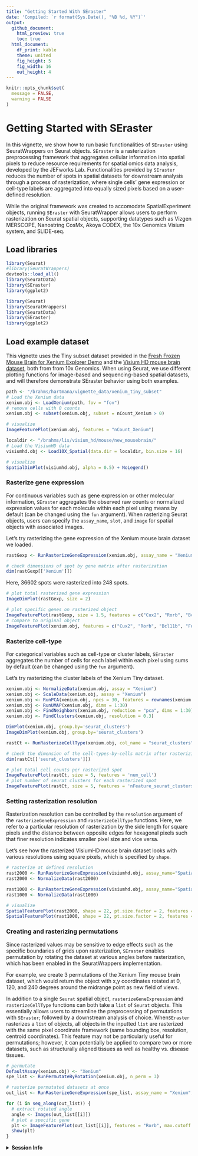 ```yaml
---
title: "Getting Started With SEraster"
date: 'Compiled: `r format(Sys.Date(), "%B %d, %Y")`'
output:
  github_document:
    html_preview: true
    toc: true
  html_document:
    df_print: kable
    theme: united
    fig_height: 5
    fig_width: 16
    out_height: 4
---
```


```r
knitr::opts_chunk$set(
  message = FALSE,
  warning = FALSE
)
```

# Getting Started with SEraster

In this vignette, we show how to run basic functionalities of `SEraster` using SeuratWrappers on Seurat objects. `SEraster` is a rasterization preprocessing framework that aggregates cellular information into spatial pixels to reduce resource requirements for spatial omics data analysis, developed by the JEFworks Lab. Functionalities provided by `SEraster` reduces the number of spots in spatial datasets for downstream analysis through a process of rasterization, where single cells' gene expression or cell-type labels are aggregated into equally sized pixels based on a user-defined resolution. 

While the original framework was created to accomodate SpatialExperiment objects, running `SEraster` with SeuratWrapper allows users to perform rasterization on Seurat spatial objects, supporting datatypes such as Vizgen MERSCOPE, Nanostring CosMx, Akoya CODEX, the 10x Genomics Visium system, and SLIDE-seq. 

## Load libraries

```r
library(Seurat)
#library(SeuratWrappers)
devtools::load_all()
library(SeuratData)
library(SEraster)
library(ggplot2)
```
```r
library(Seurat)
library(SeuratWrappers)
library(SeuratData)
library(SEraster)
library(ggplot2)
```

## Load example dataset

This vignette uses the Tiny subset dataset provided in the [Fresh Frozen Mouse Brain for Xenium Explorer Demo](https://www.10xgenomics.com/resources/datasets/fresh-frozen-mouse-brain-for-xenium-explorer-demo-1-standard) and the [Visium HD mouse brain dataset](https://support.10xgenomics.com/spatial-gene-expression/datasets), both from from 10x Genomics. When using Seurat, we use different plotting functions for image-based and sequencing-based spatial datasets, and will therefore demonstrate SEraster behavior using both examples. 

```r
path <- "/brahms/hartmana/vignette_data/xenium_tiny_subset"
# Load the Xenium data
xenium.obj <- LoadXenium(path, fov = "fov")
# remove cells with 0 counts
xenium.obj <- subset(xenium.obj, subset = nCount_Xenium > 0)
```
```r
# visualize
ImageFeaturePlot(xenium.obj, features = "nCount_Xenium")
```
```r
localdir <- "/brahms/lis/visium_hd/mouse/new_mousebrain/"
# Load the VisiumHD data
visiumhd.obj <- Load10X_Spatial(data.dir = localdir, bin.size = 16)
```
```r
# visualize
SpatialDimPlot(visiumhd.obj, alpha = 0.5) + NoLegend()
```

### Rasterize gene expression

For continuous variables such as gene expression or other molecular information, `SEraster` aggregates the observed raw counts or normalized expression values for each molecule within each pixel using means by default (can be changed using the `fun` argument). When rasterizing Seurat objects, users can specify the `assay_name`, `slot`, and `image` for spatial objects with associated images. 

Let's try rasterizing the gene expression of the Xenium mouse brain dataset we loaded. 

```r
rastGexp <- RunRasterizeGeneExpression(xenium.obj, assay_name = "Xenium", resolution = 100)

# check dimensions of spot by gene matrix after rasterization
dim(rastGexp[['Xenium']])
```

Here, 36602 spots were rasterized into 248 spots. 

```r
# plot total rasterized gene expression
ImageDimPlot(rastGexp, size = 2)
```

```r
# plot specific genes on rasterized object
ImageFeaturePlot(rastGexp, size = 1.5, features = c("Cux2", "Rorb", "Bcl11b", "Foxp2"), max.cutoff = c(25, 35, 12, 10), cols = c("white", "red"))
# compare to original object
ImageFeaturePlot(xenium.obj, features = c("Cux2", "Rorb", "Bcl11b", "Foxp2"), max.cutoff = c(25, 35, 12, 10), size = 0.75, cols = c("white", "red"))
```

### Rasterize cell-type

For categorical variables such as cell-type or cluster labels, `SEraster` aggregates the number of cells for each label within each pixel using sums by default (can be changed using the `fun` argument).

Let's try rasterizing the cluster labels of the Xenium Tiny dataset.

```r
xenium.obj <- NormalizeData(xenium.obj, assay = "Xenium")
xenium.obj <- ScaleData(xenium.obj, assay = "Xenium")
xenium.obj <- RunPCA(xenium.obj, npcs = 30, features = rownames(xenium.obj))
xenium.obj <- RunUMAP(xenium.obj, dims = 1:30)
xenium.obj <- FindNeighbors(xenium.obj, reduction = "pca", dims = 1:30)
xenium.obj <- FindClusters(xenium.obj, resolution = 0.3)
```
```r
DimPlot(xenium.obj, group.by='seurat_clusters')
ImageDimPlot(xenium.obj, group.by='seurat_clusters')
```

```r
rastCt <- RunRasterizeCellType(xenium.obj, col_name = "seurat_clusters", resolution = 200)

# check the dimension of the cell-types-by-cells matrix after rasterizing cell-type labels
dim(rastCt[['seurat_clusters']])
```

```r
# plot total cell counts per rasterized spot
ImageFeaturePlot(rastCt, size = 5, features = 'num_cell')
# plot number of seurat clusters for each rasterized spot
ImageFeaturePlot(rastCt, size = 5, features = 'nFeature_seurat_clusters')
```

### Setting rasterization resolution

Rasterization resolution can be controlled by the `resolution` argument of the `rasterizeGeneExpression` and `rasterizeCellType` functions. Here, we refer to a particular resolution of rasterization by the side length for square pixels and the distance between opposite edges for hexagonal pixels such that finer resolution indicates smaller pixel size and vice versa.

Let's see how the rasterized VisiumHD mouse brain dataset looks with various resolutions using square pixels, which is specified by `shape`. 

```r
# rasterize at defined resolution
rast2000 <- RunRasterizeGeneExpression(visiumhd.obj, assay_name="Spatial.016um", resolution = 2000)
rast2000 <- NormalizeData(rast2000)

rast1000 <- RunRasterizeGeneExpression(visiumhd.obj, assay_name="Spatial.016um", resolution = 1000)
rast1000 <- NormalizeData(rast1000)

# visualize
SpatialFeaturePlot(rast2000, shape = 22, pt.size.factor = 2, features = "Hpca") + ggtitle("Hpca expression (res = 2000)")
SpatialFeaturePlot(rast1000, shape = 22, pt.size.factor = 2, features = "Hpca") + ggtitle("Hpca expression (res = 1000)")
```

### Creating and rasterizing permutations

Since rasterized values may be sensitive to edge effects such as the specific boundaries of grids upon rasterization, `SEraster` enables permutation by rotating the dataset at various angles before rasterization, which has been enabled in the SeuratWrappers implementation.

For example, we create 3 permutations of the Xenium Tiny mouse brain dataset, which would return the object with x,y coordinates rotated at 0, 120, and 240 degrees around the midrange point as new field of views.

In addition to a single `Seurat` spatial object, `rasterizeGeneExpression` and `rasterizeCellType` functions can both take a `list` of `Seurat` objects. This essentially allows users to streamline the preprocessing of permutations with `SEraster`; followed by a downstream analysis of choice.  When`SEraster` rasterizes a `list` of objects, all objects in the inputted `list` are rasterized with the same pixel coordinate framework (same bounding box, resolution, centroid coordinates). This feature may not be particularly useful for permutations; however, it can potentially be applied to compare two or more datasets, such as structurally aligned tissues as well as healthy vs. disease tissues.

```r
# permutate
DefaultAssay(xenium.obj) <- "Xenium"
spe_list <- RunPermutateByRotation(xenium.obj, n_perm = 3)

# rasterize permutated datasets at once
out_list <- RunRasterizeGeneExpression(spe_list, assay_name = "Xenium", resolution = 200)

for (i in seq_along(out_list)) {
  # extract rotated angle
  angle <- Images(out_list[[i]])
  # plot a specific gene
  plt <- ImageFeaturePlot(out_list[[i]], features = "Rorb", max.cutoff = 35, size = 5, cols = c("white", "red")) + ggtitle(angle)
  show(plt)
}
```

<details>

<summary>**Session Info**</summary>

```r
sessionInfo()
```

</details>